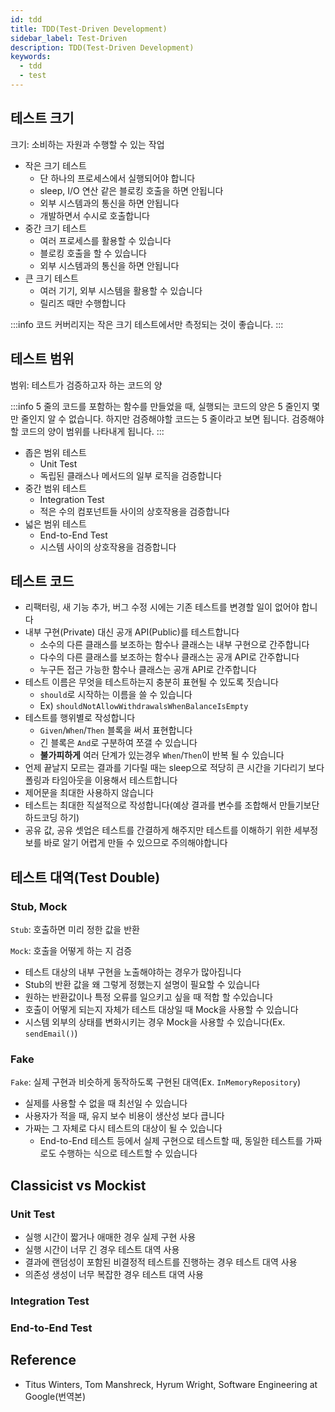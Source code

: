 ```yaml
---
id: tdd
title: TDD(Test-Driven Development)
sidebar_label: Test-Driven
description: TDD(Test-Driven Development)
keywords:
  - tdd
  - test
---
```


## 테스트 크기

크기: 소비하는 자원과 수행할 수 있는 작업

- 작은 크기 테스트
  - 단 하나의 프로세스에서 실행되어야 합니다
  - sleep, I/O 연산 같은 블로킹 호출을 하면 안됩니다
  - 외부 시스템과의 통신을 하면 안됩니다
  - 개발하면서 수시로 호출합니다
- 중간 크기 테스트
  - 여러 프로세스를 활용할 수 있습니다
  - 블로킹 호출을 할 수 있습니다
  - 외부 시스템과의 통신을 하면 안됩니다
- 큰 크기 테스트
  - 여러 기기, 외부 시스템을 활용할 수 있습니다
  - 릴리즈 때만 수행합니다

:::info
코드 커버리지는 작은 크기 테스트에서만 측정되는 것이 좋습니다.
:::

## 테스트 범위

범위: 테스트가 검증하고자 하는 코드의 양

:::info
5 줄의 코드를 포함하는 함수를 만들었을 때, 실행되는 코드의 양은 5 줄인지 몇 만 줄인지 알 수 없습니다. 하지만 검증해야할 코드는 5 줄이라고 보면 됩니다. 검증해야할 코드의 양이 범위를 나타내게 됩니다.
:::

- 좁은 범위 테스트
  - Unit Test
  - 독립된 클래스나 메서드의 일부 로직을 검증합니다
- 중간 범위 테스트
  - Integration Test
  - 적은 수의 컴포넌트들 사이의 상호작용을 검증합니다
- 넓은 범위 테스트
  - End-to-End Test
  - 시스템 사이의 상호작용을 검증합니다

## 테스트 코드

- 리팩터링, 새 기능 추가, 버그 수정 시에는 기존 테스트를 변경할 일이 없어야 합니다
- 내부 구현(Private) 대신 공개 API(Public)를 테스트합니다
  - 소수의 다른 클래스를 보조하는 함수나 클래스는 내부 구현으로 간주합니다
  - 다수의 다른 클래스를 보조하는 함수나 클래스는 공개 API로 간주합니다
  - 누구든 접근 가능한 함수나 클래스는 공개 API로 간주합니다
- 테스트 이름은 무엇을 테스트하는지 충분히 표현될 수 있도록 짓습니다
  - `should`로 시작하는 이름을 쓸 수 있습니다
  - Ex) `shouldNotAllowWithdrawalsWhenBalanceIsEmpty`
- 테스트를 행위별로 작성합니다
  - `Given`/`When`/`Then` 블록을 써서 표현합니다
  - 긴 블록은 `And`로 구분하여 쪼갤 수 있습니다
  - **불가피하게** 여러 단계가 있는경우 `When`/`Then`이 반복 될 수 있습니다
- 언제 끝날지 모르는 결과를 기다릴 때는 sleep으로 적당히 큰 시간을 기다리기 보다 폴링과 타임아웃을 이용해서 테스트합니다
- 제어문을 최대한 사용하지 않습니다
- 테스트는 최대한 직설적으로 작성합니다(예상 결과를 변수를 조합해서 만들기보단 하드코딩 하기)
- 공유 값, 공유 셋업은 테스트를 간결하게 해주지만 테스트를 이해하기 위한 세부정보를 바로 알기 어렵게 만들 수 있으므로 주의해야합니다

## 테스트 대역(Test Double)

### Stub, Mock

`Stub`: 호출하면 미리 정한 값을 반환

`Mock`: 호출을 어떻게 하는 지 검증

- 테스트 대상의 내부 구현을 노출해야하는 경우가 많아집니다
- Stub의 반환 값을 왜 그렇게 정했는지 설명이 필요할 수 있습니다
- 원하는 반환값이나 특정 오류를 일으키고 싶을 때 적합 할 수있습니다
- 호출이 어떻게 되는지 자체가 테스트 대상일 때 Mock을 사용할 수 있습니다
- 시스템 외부의 상태를 변화시키는 경우 Mock을 사용할 수 있습니다(Ex. `sendEmail()`)

### Fake

`Fake`: 실제 구현과 비슷하게 동작하도록 구현된 대역(Ex. `InMemoryRepository`)

- 실제를 사용할 수 없을 때 최선일 수 있습니다
- 사용자가 적을 때, 유지 보수 비용이 생산성 보다 큽니다
- 가짜는 그 자체로 다시 테스트의 대상이 될 수 있습니다
  - End-to-End 테스트 등에서 실제 구현으로 테스트할 때, 동일한 테스트를 가짜로도 수행하는 식으로 테스트할 수 있습니다

## Classicist vs Mockist

### Unit Test

- 실행 시간이 짧거나 애매한 경우 실제 구현 사용
- 실행 시간이 너무 긴 경우 테스트 대역 사용
- 결과에 랜덤성이 포함된 비결정적 테스트를 진행하는 경우 테스트 대역 사용
- 의존성 생성이 너무 복잡한 경우 테스트 대역 사용

### Integration Test

### End-to-End Test

## Reference

- Titus Winters, Tom Manshreck, Hyrum Wright, Software Engineering at Google(번역본)
